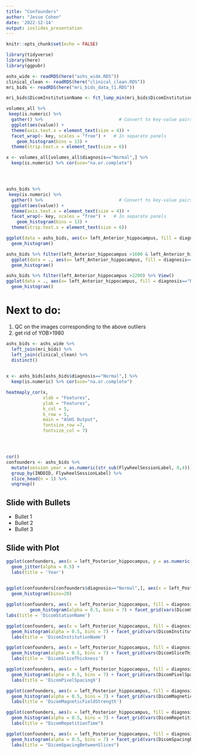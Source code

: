 ```yaml
---
title: "Confounders"
author: "Jesse Cohen"
date: '2022-12-14'
output: ioslides_presentation
---
```


```r
knitr::opts_chunk$set(echo = FALSE)
```

```r
library(tidyverse)
library(here)
library(ggpubr)

ashs_wide <- readRDS(here("ashs_wide.RDS"))
clinical_clean <- readRDS(here("clinical_clean.RDS"))
mri_bids <- readRDS(here("mri_bids_data_t1.RDS"))
```
```r

mri_bids$DicomInstitutionName <- fct_lump_min(mri_bids$DicomInstitutionName, min = 30)

volumes_all %>% 
 keep(is.numeric) %>% 
  gather() %>%                             # Convert to key-value pairs
  ggplot(aes(value)) +  
  theme(axis.text.x = element_text(size = 4)) +
  facet_wrap(~ key, scales = "free") +   # In separate panels
    geom_histogram(bins = 13) +
  theme(strip.text.x = element_text(size = 6))

x <- volumes_all[volumes_all$diagnosis=="Normal",] %>% 
  keep(is.numeric) %>% cor(use="na.or.complete")




ashs_bids %>% 
 keep(is.numeric) %>% 
  gather() %>%                             # Convert to key-value pairs
  ggplot(aes(value)) +  
  theme(axis.text.x = element_text(size = 4)) +
  facet_wrap(~ key, scales = "free") +   # In separate panels
    geom_histogram(bins = 13) +
  theme(strip.text.x = element_text(size = 6))

```


```r
ggplot(data = ashs_bids, aes(x= left_Anterior_hippocampus, fill = diagnosis=="Normal")) +
  geom_histogram()

ashs_bids %>% filter(left_Anterior_hippocampus >1600 & left_Anterior_hippocampus<1800) %>% 
  ggplot(data = ., aes(x= left_Anterior_hippocampus, fill = diagnosis=="Normal")) +
  geom_histogram()

ashs_bids %>% filter(left_Anterior_hippocampus >2200) %>% View()
ggplot(data = ., aes(x= left_Anterior_hippocampus, fill = diagnosis=="Normal")) +
  geom_histogram()
```
# Next to do:
1. QC on the images corresponding to the above outliers 
2. get rid of YOB>1980 

```r
ashs_bids <- ashs_wide %>% 
  left_join(mri_bids) %>% 
  left_join(clinical_clean) %>% 
  distinct()
  

x <- ashs_bids[ashs_bids$diagnosis=="Normal",] %>% 
  keep(is.numeric) %>% cor(use="na.or.complete")

heatmaply_cor(x,
              xlab = "Features",
              ylab = "Features",
              k_col = 5,
              k_row = 5,
              main = "ASHS Output",
              fontsize_row =7,
              fontsize_col = 7)




cor()
confounders <- ashs_bids %>% 
  mutate(session_year = as.numeric(str_sub(FlywheelSessionLabel, 0,4))) %>% 
  group_by(INDDID, FlywheelSessionLabel) %>% 
  slice_head(n = 1) %>% 
  ungroup()
```
## Slide with Bullets

- Bullet 1
- Bullet 2
- Bullet 3

## Slide with Plot
```r
ggplot(confounders, aes(x = left_Posterior_hippocampus, y = as.numeric(session_year))) + 
  geom_jitter(alpha = 0.5) +
  labs(title = 'Year')
  
```

```r
ggplot(confounders[confounders$diagnosis=="Normal",], aes(x = left_Posterior_hippocampus, fill = DicomInstitutionName)) +
  geom_histogram(bins=20)


```


```r
ggplot(confounders, aes(x = left_Posterior_hippocampus, fill = diagnosis)) + 
         geom_histogram(alpha = 0.5, bins = 7) + facet_grid(vars(DicomStationName), scales = "free") +
labs(title = 'DicomStationName')
```

```r
ggplot(confounders, aes(x = left_Posterior_hippocampus, fill = diagnosis)) + 
  geom_histogram(alpha = 0.5, bins = 7) + facet_grid(vars(DicomInstitutionName), scales = "free") +
  labs(title = 'DicomInstitutionName')
```
 
```r
ggplot(confounders, aes(x = left_Posterior_hippocampus, fill = diagnosis)) + 
  geom_histogram(alpha = 0.5, bins = 7) + facet_grid(vars(DicomSliceThickness), scales = "free") +
  labs(title = 'DicomSliceThickness')
```

```r
ggplot(confounders, aes(x = left_Posterior_hippocampus, fill = diagnosis)) + 
  geom_histogram(alpha = 0.5, bins = 7) + facet_grid(vars(DicomPixelSpacingX)) +
  labs(title = 'DicomPixelSpacingX')

```
```r
ggplot(confounders, aes(x = left_Posterior_hippocampus, fill = diagnosis)) + 
  geom_histogram(alpha = 0.5, bins = 7) + facet_grid(vars(DicomMagneticFieldStrength), scales = "free")+
  labs(title = 'DicomMagneticFieldStrength')
```


```r

ggplot(confounders, aes(x = left_Posterior_hippocampus, fill = diagnosis)) + 
  geom_histogram(alpha = 0.5, bins = 7) + facet_grid(vars(DicomRepetitionTime), scales = "free") +
  labs(title = "DicomRepetitionTime")

```


```r

ggplot(confounders, aes(x = left_Posterior_hippocampus, fill = diagnosis)) + 
  geom_histogram(alpha = 0.5, bins = 7) + facet_grid(vars(DicomSpacingBetweenSlices), scales = "free")+
  labs(title = "DicomSpacingBetweenSlices")
```




